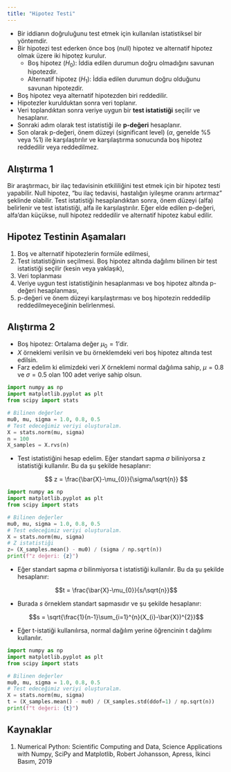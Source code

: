 ```yaml
---
title: "Hipotez Testi"
---
```


- Bir iddianın doğruluğunu test etmek için kullanılan istatistiksel bir yöntemdir.
- Bir hipotezi test ederken önce boş (null) hipotez ve alternatif hipotez olmak üzere iki hipotez kurulur.
  - Boş hipotez ($H_{0}$): İddia edilen durumun doğru olmadığını savunan hipotezdir.
  - Alternatif hipotez ($H_{1}$): İddia edilen durumun doğru olduğunu savunan hipotezdir.
- Boş hipotez veya alternatif hipotezden biri reddedilir.
- Hipotezler kurulduktan sonra veri toplanır.
- Veri toplandıktan sonra veriye uygun bir **test istatistiği** seçilir ve hesaplanır.
-  Sonraki adım olarak test istatistiği ile **p-değeri** hesaplanır.
-  Son olarak p-değeri, önem düzeyi (significant level) ($\alpha$, genelde \%5 veya %1) ile karşılaştırılır ve karşılaştırma sonucunda boş hipotez reddedilir veya reddedilmez.

## Alıştırma 1

Bir araştırmacı, bir ilaç tedavisinin etkililiğini test etmek için bir hipotez testi yapabilir. Null hipotez, "bu ilaç tedavisi, hastalığın iyileşme oranını artırmaz" şeklinde olabilir. Test istatistiği hesaplandıktan sonra, önem düzeyi (alfa) belirlenir ve test istatistiği, alfa ile karşılaştırılır. Eğer elde edilen p-değeri, alfa'dan küçükse, null hipotez reddedilir ve alternatif hipotez kabul edilir.

## Hipotez Testinin Aşamaları

1. Boş ve alternatif hipotezlerin formüle edilmesi,
2. Test istatistiğinin seçilmesi. Boş hipotez altında dağılımı bilinen bir test istatistiği seçilir (kesin veya yaklaşık),
3. Veri toplanması
4. Veriye uygun test istatistiğinin hesaplanması ve boş hipotez altında p-değeri hesaplanması,
5. p-değeri ve önem düzeyi karşılaştırması ve boş hipotezin reddedilip reddedilmeyeceğinin belirlenmesi.

## Alıştırma 2

- Boş hipotez: Ortalama değer $\mu_{0} = 1$'dir.
- $X$ örneklemi verilsin ve bu örneklemdeki veri boş hipotez altında test edilsin.
- Farz edelim ki elimizdeki veri $X$ örneklemi normal dağılıma sahip, $\mu=0.8$ ve $\sigma=0.5$ olan 100 adet veriye sahip olsun.

```python
import numpy as np
import matplotlib.pyplot as plt
from scipy import stats

# Bilinen değerler
mu0, mu, sigma = 1.0, 0.8, 0.5
# Test edeceğimiz veriyi oluşturalım.
X = stats.norm(mu, sigma)
n = 100
X_samples = X.rvs(n)
```

- Test istatistiğini hesap edelim. Eğer standart sapma $\sigma$ biliniyorsa z istatistiği kullanılır. Bu da şu şekilde hesaplanır:

$$
z = \frac{\bar{X}-\mu_{0}}{\sigma/\sqrt{n}}
$$

```python
import numpy as np
import matplotlib.pyplot as plt
from scipy import stats

# Bilinen değerler
mu0, mu, sigma = 1.0, 0.8, 0.5
# Test edeceğimiz veriyi oluşturalım.
X = stats.norm(mu, sigma)
# Z istatistiği
z= (X_samples.mean() - mu0) / (sigma / np.sqrt(n))
print(f"z değeri: {z}")
```

- Eğer standart sapma $\sigma$ bilinmiyorsa t istatistiği kullanılır. Bu da şu şekilde hesaplanır:

$$t = \frac{\bar{X}-\mu_{0}}{s/\sqrt{n}}$$

- Burada $s$ örneklem standart sapmasıdır ve şu şekilde hesaplanır:

$$s = \sqrt{\frac{1}{n-1}\sum_{i=1}^{n}(X_{i}-\bar{X})^{2}}$$

- Eğer t-istatiği kullanılırsa, normal dağılım yerine öğrencinin t dağılımı kullanılır.

```python
import numpy as np
import matplotlib.pyplot as plt
from scipy import stats

# Bilinen değerler
mu0, mu, sigma = 1.0, 0.8, 0.5
# Test edeceğimiz veriyi oluşturalım.
X = stats.norm(mu, sigma)
t = (X_samples.mean() - mu0) / (X_samples.std(ddof=1) / np.sqrt(n))
print(f"t değeri: {t}")
```

## Kaynaklar

1. Numerical Python: Scientific Computing and Data, Science Applications with Numpy, SciPy and Matplotlib, Robert Johansson, Apress, İkinci Basım, 2019